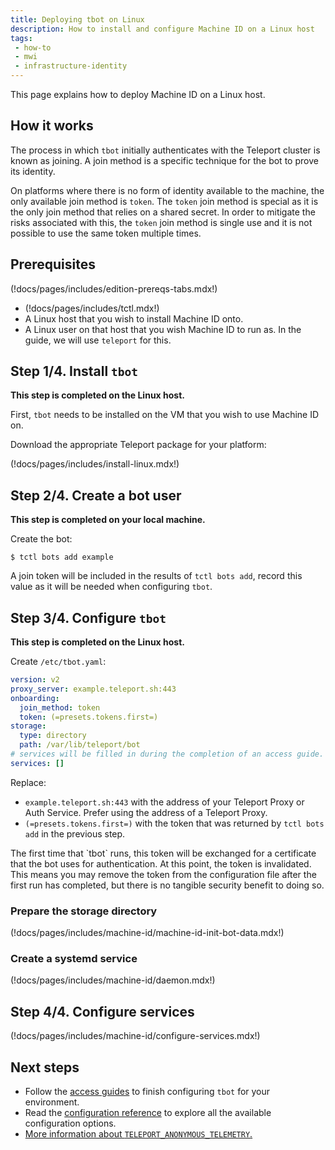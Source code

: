 ```yaml
---
title: Deploying tbot on Linux
description: How to install and configure Machine ID on a Linux host
tags:
 - how-to
 - mwi
 - infrastructure-identity
---
```


This page explains how to deploy Machine ID on a Linux host.

## How it works

The process in which `tbot` initially authenticates with the Teleport cluster is
known as joining. A join method is a specific technique for the bot to prove its
identity.

On platforms where there is no form of identity available to the machine, the
only available join method is `token`. The `token` join method is special as
it is the only join method that relies on a shared secret. In order to mitigate
the risks associated with this, the `token` join method is single use and it
is not possible to use the same token multiple times.

## Prerequisites

(!docs/pages/includes/edition-prereqs-tabs.mdx!)

- (!docs/pages/includes/tctl.mdx!)
- A Linux host that you wish to install Machine ID onto.
- A Linux user on that host that you wish Machine ID to run as. In the guide,
  we will use `teleport` for this.

## Step 1/4. Install `tbot`

**This step is completed on the Linux host.**

First, `tbot` needs to be installed on the VM that you wish to use Machine ID
on.

Download the appropriate Teleport package for your platform:

(!docs/pages/includes/install-linux.mdx!)

## Step 2/4. Create a bot user

**This step is completed on your local machine.**

Create the bot:

```code
$ tctl bots add example
```

A join token will be included in the results of `tctl bots add`, record this
value as it will be needed when configuring `tbot`.

## Step 3/4. Configure `tbot`

**This step is completed on the Linux host.**

Create `/etc/tbot.yaml`:

```yaml
version: v2
proxy_server: example.teleport.sh:443
onboarding:
  join_method: token
  token: (=presets.tokens.first=)
storage:
  type: directory
  path: /var/lib/teleport/bot
# services will be filled in during the completion of an access guide.
services: []
```

Replace:
- `example.teleport.sh:443` with the address of your Teleport Proxy or
  Auth Service. Prefer using the address of a Teleport Proxy.
- `(=presets.tokens.first=)` with the token that was returned by `tctl bots add`
  in the previous step.

<Admonition type="note">
The first time that `tbot` runs, this token will be exchanged for a certificate
that the bot uses for authentication. At this point, the token is invalidated.
This means you may remove the token from the configuration file after the first
run has completed, but there is no tangible security benefit to doing so.
</Admonition>

### Prepare the storage directory

(!docs/pages/includes/machine-id/machine-id-init-bot-data.mdx!)

### Create a systemd service

(!docs/pages/includes/machine-id/daemon.mdx!)

## Step 4/4. Configure services

(!docs/pages/includes/machine-id/configure-services.mdx!)

## Next steps

- Follow the [access guides](../access-guides/access-guides.mdx) to finish configuring `tbot` for
  your environment.
- Read the [configuration reference](../../../reference/machine-workload-identity/machine-id/configuration.mdx) to explore
  all the available configuration options.
- [More information about `TELEPORT_ANONYMOUS_TELEMETRY`.](../../../reference/machine-workload-identity/machine-id/telemetry.mdx)
